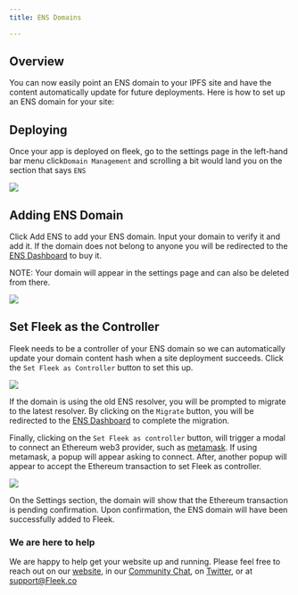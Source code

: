 ```yaml
---
title: ENS Domains

---
```


## Overview

You can now easily point an ENS domain to your IPFS site and have the content automatically update for future deployments. Here is how to set up an ENS domain for your site:

## Deploying

Once your app is deployed on fleek, go to the settings page in the left-hand bar menu click`Domain Management` and scrolling a bit would land you on the section that says `ENS`

![](/images/ens1.png)


## Adding ENS Domain

Click Add ENS to add your ENS domain. Input your domain to verify it and add it. If the domain does not belong to anyone you will be redirected to the [ENS Dashboard](https://app.ens.domains) to buy it.

NOTE: Your domain will appear in the settings page and can also be deleted from there.

![](/images/ens2.png)

## Set Fleek as the Controller

Fleek needs to be a controller of your ENS domain so we can automatically update your domain content hash when a site deployment succeeds. Click the `Set Fleek as Controller` button to set this up.

![](/images/ens3.png)

If the domain is using the old ENS resolver, you will be prompted to migrate to the latest resolver. By clicking on the `Migrate` button, you will be redirected to the [ENS Dashboard](https://app.ens.domains) to complete the migration.

Finally, clicking on the `Set Fleek as controller` button, will trigger a modal to connect an Ethereum web3 provider, such as [metamask](https://metamask.io/). If using metamask, a popup will appear asking to connect. After, another popup will appear to accept the Ethereum transaction to set Fleek as controller.

![](/images/ens4.png)

On the Settings section, the domain will show that the Ethereum transaction is pending confirmation. Upon confirmation, the ENS domain will have been successfully added to Fleek. 

### We are here to help

We are happy to help get your website up and running. Please feel free to reach out on our [website](https://Fleek.co), in our [Community Chat](https://join.slack.com/t/fleek-public/shared_invite/zt-bxna7y1d-PbVdut4rgHt5jM6Zjg9g9A), on [Twitter](https://twitter.com/FleekHQ), or at support@Fleek.co
